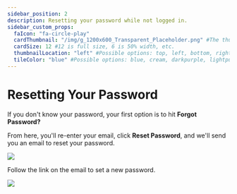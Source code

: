 ---
sidebar_position: 2
description: Resetting your password while not logged in.
sidebar_custom_props:
  faIcon: "fa-circle-play"
  cardThumbnail: "/img/g_1200x600_Transparent_Placeholder.png" #The thumbnail on the category card.
  cardSize: 12 #12 is full size, 6 is 50% width, etc.
  thumbnailLocation: "left" #Possible options: top, left, bottom, right, none
  tileColor: "blue" #Possible options: blue, cream, darkpurple, lightpurple, mauve, orange, pink, none
---

# Resetting Your Password

If you don't know your password, your first option is to hit **Forgot Password?**

From here, you'll re-enter your email, click **Reset Password**, and we'll send you an email to reset your password.

![](https://i.imgur.com/gEXRleY.png)

Follow the link on the email to set a new password.

![](https://i.imgur.com/aoSVH7I.png)
